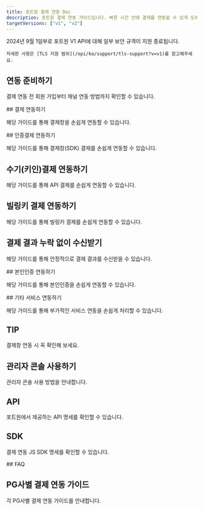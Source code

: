 ```yaml
---
title: 포트원 결제 연동 Doc
description: 포트원 결제 연동 가이드입니다. 빠른 시간 안에 결제를 연동할 수 있게 도와드립니다.
targetVersions: ["v1", "v2"]
---
```



<VersionGate v="v1">
  <Hint style="danger">
    2024년 9월 1일부로 포트원 V1 API에 대해 일부 보안 규격이 지원 종료됩니다.

    자세한 사항은 [TLS 지원 범위](/opi/ko/support/tls-support?v=v1)를 참고해주세요.
  </Hint>
</VersionGate>

## 연동 준비하기

결제 연동 전 회원 가입부터 채널 연동 방법까지 확인할 수 있습니다.

<ContentRef slug="/ko/integration/ready/readme" />

<VersionGate v="v1">
  ## 결제 연동하기

  해당 가이드를 통해 결제창을 손쉽게 연동할 수 있습니다.

  <ContentRef slug="/ko/integration/start/v1/auth" />

  <ContentRef slug="/ko/integration/start/v1/non-auth" />

  <ContentRef slug="/ko/integration/cancel/v1/basic" />
</VersionGate>

<VersionGate v="v2">
  ## 인증결제 연동하기

  해당 가이드를 통해 결제창(SDK) 결제를 손쉽게 연동할 수 있습니다.

  <ContentRef slug="/ko/integration/start/v2/checkout" />

  ## 수기(키인)결제 연동하기

  해당 가이드를 통해 API 결제를 손쉽게 연동할 수 있습니다.

  <ContentRef slug="/ko/integration/start/v2/keyin" />

  ## 빌링키 결제 연동하기

  해당 가이드를 통해 빌링키 결제를 손쉽게 연동할 수 있습니다.

  <ContentRef slug="/ko/integration/start/v2/billing/readme" />
</VersionGate>

## 결제 결과 누락 없이 수신받기

해당 가이드를 통해 안정적으로 결제 결과를 수신받을 수 있습니다.

<VersionGate v="v1">
  <ContentRef slug="/ko/integration/webhook/readme-v1" />
</VersionGate>

<VersionGate v="v2">
  <ContentRef slug="/ko/integration/webhook/readme-v2" />
</VersionGate>

<VersionGate v="v2">
  ## 본인인증 연동하기

  해당 가이드를 통해 본인인증을 손쉽게 연동할 수 있습니다.

  <ContentRef slug="/ko/extra/identity-verification/readme-v2" />
</VersionGate>

<VersionGate v="v1">
  ## 기타 서비스 연동하기

  해당 가이드를 통해 부가적인 서비스 연동을 손쉽게 처리할 수 있습니다.

  <ContentRef slug="/ko/extra/identity-verification/v1/readme" />

  <ContentRef slug="/ko/extra/link-pay/readme-v1" />

  ## TIP

  결제창 연동 시 꼭 확인해 보세요.

  <ContentRef slug="/ko/support/tax" />

  <ContentRef slug="/ko/integration/checklist/readme-v1" />

  <ContentRef slug="/ko/extra/confirm-process/readme-v1" />

  <ContentRef slug="/ko/support/flow" />

  <ContentRef slug="/ko/support/agency-and-tier" />

  <ContentRef slug="/ko/support/code-info/pg" />

  <ContentRef slug="/ko/support/code-info/pg-1" />
</VersionGate>

## 관리자 콘솔 사용하기

관리자 콘솔 사용 방법을 안내합니다.

<ContentRef slug="/ko/console/pg" />

## API

포트원에서 제공하는 API 명세를 확인할 수 있습니다.

<VersionGate v="v1">
  <ContentRef slug="/api/rest-v1" />
</VersionGate>

<VersionGate v="v2">
  <ContentRef slug="/api/rest-v2" />
</VersionGate>

## SDK

결제 연동 JS SDK 명세를 확인할 수 있습니다.

<VersionGate v="v1">
  <ContentRef slug="/ko/integration/sdk/javascript-sdk/readme" />
</VersionGate>

<VersionGate v="v2">
  <ContentRef slug="/ko/integration/v2-sdk/readme" />
</VersionGate>

<VersionGate v="v1">
  ## FAQ

  <ContentRef slug="/ko/support/faq/undefined" />
</VersionGate>

## PG사별 결제 연동 가이드

각 PG사별 결제 연동 가이드를 안내합니다.

<VersionGate v="v1">
  <ContentRef slug="/ko/integration/pg/v1/readme" />
</VersionGate>

<VersionGate v="v2">
  <ContentRef slug="/ko/integration/pg/v2/readme" />
</VersionGate>
